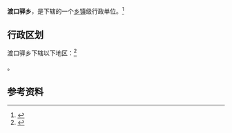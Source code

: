 {{中国乡级行政区|37/14/27/200/000}}

'''渡口驿乡'''，是{{PRC admin/fullname|37/14/27/200/000|3}}下辖的一个[[乡镇|乡镇]]级行政单位。<ref>{{PRC admin/ref sgc|{{PRC admin/parent|37/14/27/200/000}}}}</ref>

== 行政区划 ==

渡口驿乡下辖以下地区：<ref>{{PRC admin/ref sgc|37/14/27/200/000}}</ref>

{{PRC admin/children|37/14/27/200/000}}。

== 参考资料 ==

{{reflist}}

{{行政区划小作品}}
{{PRC admin/navcat|37/14/27/200/000}}
